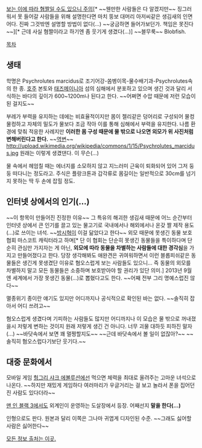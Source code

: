 [http://imgnews.naver.net/image/396/2013/09/15/20130915020036_0_59_20130915110302.jpg 보는 이에 따라 혐짤일 수도 있으니 주의][* ~~웬만한 사람들은 다 알겠지만~~ 징그러워서 못 들어갈 사람들을 위해 설명한다면 마치 뚱보 대머리 아저씨같은 생김새의 인면어다. 진짜 그것밖엔 설명할 방법이 없다(...) ~~궁금하면 들어가보던가. 책임은 못진다~~][* 근데 사실 혐짤이라고 하기엔 좀 웃기게 생겼다(...)]
~~블무룩~~
Blobfish.

[[목차]]

== 생태 ==
학명은 Psychrolutes marcidus​로 조기어강-쏨벵이목-물수배기과-Psychrolutes속의 한 종. 
[[호주]] 본토와 [[태즈메이니아]] 섬의 심해에서 분포하고 있으며 생긴 것과 달리 서식하는 바다의 깊이가 600~1200m나 된다고 한다. ~~어쩌면 수압 때문에 저런 모습이 된 걸지도~~
 
부레가 부력을 유지하는 데에는 비효율적이지만 몸이 젤리같은 덩어리로 구성되어 물컹물컹하고 자체의 밀도가 물보다 조금 작아 이를 통해 심해에서 부력을 유지한다. 나름 환경에 맞춰 적응한 사례지만 '''이러한 몸 구성 때문에 물 밖으로 나오면 외모가 위 사진처럼 변해버린다고 한다.''' ~~[[역변]]~~
http://upload.wikimedia.org/wikipedia/commons/1/15/Psychrolutes_marcidus.jpg
원래는 이렇게 생겼댄다. 이 무슨(...)
 
물 속에서 헤엄칠 때는 에너지를 소모하지 않고 지느러미 근육이 퇴화되어 있어 그저 둥둥 떠다니는 정도라고.
주식은 플랑크톤과 갑각류로 몸길이는 일반적으로 30cm를 넘기지 못하는 딱 두 손에 잡힐 정도.

== 인터넷 상에서의 인기(...) ==

~~이 항목이 만들어진 진정한 이유~~
그 특유의 해괴한 생김새 때문에 어느 순간부터 인터넷 상에서 큰 인기를 끌고 있는 물고기로 국내에서나 해외에서나 온갖 짤 제작 용도(...)로 쓰이는 녀석. ~~[[방시혁]]이 이걸 닮았다고 한다~~
외모 때문에 못생긴 동물 보호 협회 마스코트 캐릭터라고 하며[* 단 이 협회는 단순히 못생긴 동물들을 특이하다며 단순히 관심만 가지자는 게 아닌, '''외모에 따라 동물을 차별하는 사람들에 대한 경각심'''을 가지고 만들어졌다고 한다. 당장 생각해봐도 애완견은 귀여워하면서 이런 블롭피쉬같은 동물들은 생긴게 못생겼단 이유로 혐오스럽게 보는 사람들도 있으니... 즉 동물의 외모를 차별하지 말고 모든 동물들은 소중하며 보호받아야 할 권리가 있단 의미.]  2013년 9월엔 세계에서 가장 못생긴 동물(...)로 뽑혔다고도 한다. ~~어째 전부 그리 명예스럽진 않다~~

멸종위기 종이란 얘기도 있지만 어디까지나 공식적으로 확인된 바는 없다. ~~솔직히 잡아서 어디 쓰려고~~

혐오스럽게 생겼다며 기피하는 사람들도 많지만 어디까지나 이 모습은 물 밖으로 꺼내졌을시 저렇게 변하는 것이지 원래 저렇게 생긴 건 아니다. 너무 괴물 대하듯 피하진 말자(...) ~~바닷속에서 보면 꽤 멀쩡할지도~~ ~~근데 바닷속에서 볼 일이 없잖아?~~ ~~솔직히 혐오스럽다기보단 웃기다.~~

== 대중 문화에서 ==

모바일 게임 [[헝그리 샤크 에볼루션]]에선 먹으면 체력을 최대로 올려주는 고마운 녀석으로 나온다. ~~하지만 재밌게 게임하다 여러마리가 우글거리는 걸 보고 놀라서 폰을 집어던진 사람도 있다더라~~

[[맨 인 블랙 3]]에서도 외계인이 운영하는 도살장에서 등장. 어째선지 '''말을 한다(...)''' 

인형으로도 판다. 원본과 달리 이쪽은 그나마 귀엽게 디자인된 수준. ~~그래도 싫어할 사람은 싫어한다~~

[http://blog.naver.com/superbin0713/220114750081 모든 정보 출처는 이곳.]

